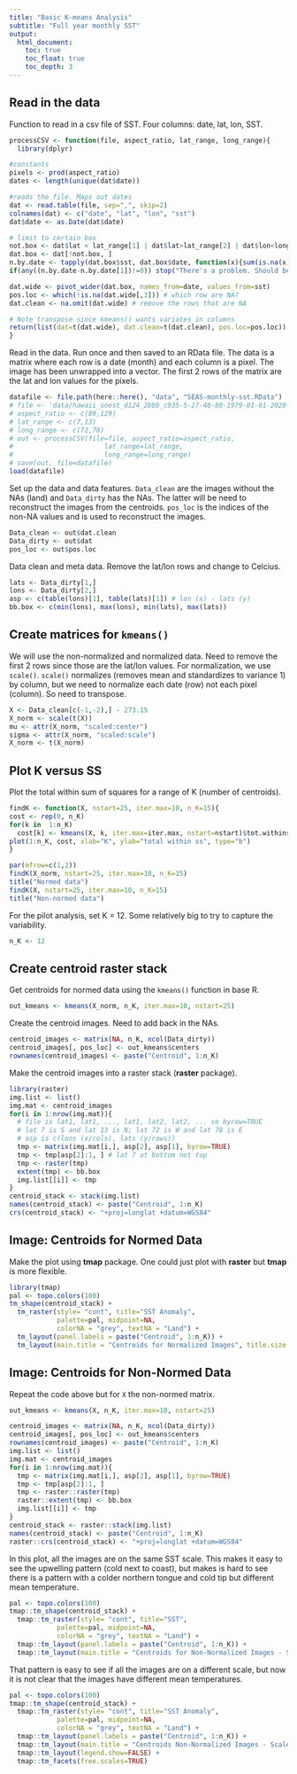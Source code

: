 ```yaml
---
title: "Basic K-means Analysis"
subtitle: "Full year monthly SST"
output:
  html_document:
    toc: true
    toc_float: true
    toc_depth: 3
---
```


## Read in the data

Function to read in a csv file of SST. Four columns: date, lat, lon, SST.
```r
processCSV <- function(file, aspect_ratio, lat_range, long_range){
  library(dplyr)

#constants
pixels <- prod(aspect_ratio)
dates <- length(unique(dat$date))

#reads the file. Maps out dates
dat <- read.table(file, sep=",", skip=2)
colnames(dat) <- c("date", "lat", "lon", "sst")
dat$date <- as.Date(dat$date)

# limit to certain box
not.box <- dat$lat < lat_range[1] | dat$lat>lat_range[2] | dat$lon<long_range[1] | dat$lon>long_range[2]
dat.box <- dat[!not.box, ]
n.by.date <- tapply(dat.box$sst, dat.box$date, function(x){sum(is.na(x))})
if(any((n.by.date-n.by.date[1])!=0)) stop("There's a problem. Should be same n for each date.")

dat.wide <- pivot_wider(dat.box, names_from=date, values_from=sst)
pos.loc <- which(!is.na(dat.wide[,3])) # which row are NA?
dat.clean <- na.omit(dat.wide) # remove the rows that are NA

# Note transpose since kmeans() wants variates in columns
return(list(dat=t(dat.wide), dat.clean=t(dat.clean), pos.loc=pos.loc))
}
```

Read in the data. Run once and then saved to an RData file. The data is a matrix where each row is a date (month) and each column is a pixel. The image has been unwrapped into a vector. The first 2 rows of the matrix are the lat and lon values for the pixels.
```r
datafile <- file.path(here::here(), "data", "SEAS-monthly-sst.RData")
# file <- 'data/hawaii_soest_d124_2bb9_c935-5-27-48-80-1979-01-01-2020-06-01.csv'
# aspect_ratio <- c(89,129)
# lat_range <- c(7,13)
# long_range <- c(72,78)
# out <- processCSV(file=file, aspect_ratio=aspect_ratio,
#                       lat_range=lat_range,
#                       long_range=long_range)
# save(out, file=datafile)
load(datafile)
```

Set up the data and data features. `Data_clean` are the images without the NAs (land) and `Data_dirty` has the NAs. The latter will be need to reconstruct the images from the centroids. `pos_loc` is the indices of the non-NA values and is used to reconstruct the images.
```r
Data_clean <- out$dat.clean
Data_dirty <- out$dat
pos_loc <- out$pos.loc
```

Data clean and meta data. Remove the lat/lon rows and change to Celcius.
```r
lats <- Data_dirty[1,]
lons <- Data_dirty[2,]
asp <- c(table(lons)[1], table(lats)[1]) # lon (x) - lats (y)
bb.box <- c(min(lons), max(lons), min(lats), max(lats))
```

## Create matrices for `kmeans()`

We will use the non-normalized and normalized data. Need to remove the first 2 rows since those are the lat/lon values. For normalization, we use `scale()`.  `scale()` normalizes (removes mean and standardizes to variance 1) by column, but we need to normalize each date (row) not each pixel (column). So need to transpose.
```r
X <- Data_clean[c(-1,-2),] - 273.15
X_norm <- scale(t(X))
mu <- attr(X_norm, "scaled:center")
sigma <- attr(X_norm, "scaled:scale")
X_norm <- t(X_norm)
```

## Plot K versus SS

Plot the total within sum of squares for a range of K (number of centroids).

```r
findK <- function(X, nstart=25, iter.max=10, n_K=15){
cost <- rep(0, n_K)
for(k in  1:n_K) 
  cost[k] <- kmeans(X, k, iter.max=iter.max, nstart=nstart)$tot.withinss
plot(1:n_K, cost, xlab="K", ylab="total within ss", type="b")
}
```

```r
par(mfrow=c(1,2))
findK(X_norm, nstart=25, iter.max=10, n_K=15)
title("Normed data")
findK(X, nstart=25, iter.max=10, n_K=15)
title("Non-normed data")
```

For the pilot analysis, set K = 12. Some relatively big to try to capture the variability.
```r
n_K <- 12
```

## Create centroid raster stack

Get centroids for normed data using the `kmeans()` function in base R.
```r
out_kmeans <- kmeans(X_norm, n_K, iter.max=10, nstart=25)
```

Create the centroid images. Need to add back in the NAs.
```r
centroid_images <- matrix(NA, n_K, ncol(Data_dirty))
centroid_images[, pos_loc] <- out_kmeans$centers
rownames(centroid_images) <- paste("Centroid", 1:n_K)
```

Make the centroid images into a raster stack (**raster** package).
```r
library(raster)
img.list <- list()
img.mat <- centroid_images
for(i in 1:nrow(img.mat)){
  # file is lat1, lat1, ..., lat1, lat2, lat2, ... so byrow=TRUE
  # lat 7 is S and lat 13 is N; lat 72 is W and lat 78 is E
  # asp is c(lons (x/cols), lats (y/rows))
  tmp <- matrix(img.mat[i,], asp[2], asp[1], byrow=TRUE)
  tmp <- tmp[asp[2]:1, ] # lat 7 at bottom not top
  tmp <- raster(tmp)
  extent(tmp) <- bb.box
  img.list[[i]] <- tmp
}
centroid_stack <- stack(img.list)
names(centroid_stack) <- paste("Centroid", 1:n_K)
crs(centroid_stack) <- "+proj=longlat +datum=WGS84"
```

## Image: Centroids for Normed Data

Make the plot using **tmap** package. One could just plot with **raster** but **tmap** is more flexible.
```r
library(tmap)
pal <- topo.colors(100)
tm_shape(centroid_stack) + 
  tm_raster(style= "cont", title="SST Anomaly", 
            palette=pal, midpoint=NA, 
            colorNA = "grey", textNA = "Land") +
  tm_layout(panel.labels = paste("Centroid", 1:n_K)) +
  tm_layout(main.title = "Centroids for Normalized Images", title.size = 1)
```

## Image: Centroids for Non-Normed Data

Repeat the code above but for `X` the non-normed matrix.
```r
out_kmeans <- kmeans(X, n_K, iter.max=10, nstart=25)
```

```r
centroid_images <- matrix(NA, n_K, ncol(Data_dirty))
centroid_images[, pos_loc] <- out_kmeans$centers
rownames(centroid_images) <- paste("Centroid", 1:n_K)
img.list <- list()
img.mat <- centroid_images
for(i in 1:nrow(img.mat)){
  tmp <- matrix(img.mat[i,], asp[2], asp[1], byrow=TRUE)
  tmp <- tmp[asp[2]:1, ] 
  tmp <- raster::raster(tmp)
  raster::extent(tmp) <- bb.box
  img.list[[i]] <- tmp
}
centroid_stack <- raster::stack(img.list)
names(centroid_stack) <- paste("Centroid", 1:n_K)
raster::crs(centroid_stack) <- "+proj=longlat +datum=WGS84"
```

In this plot, all the images are on the same SST scale. This makes it easy to see the upwelling pattern (cold next to coast), but makes is hard to see there is a pattern with a colder northern tongue and cold tip but different mean temperature.
```r
pal <- topo.colors(100)
tmap::tm_shape(centroid_stack) + 
  tmap::tm_raster(style= "cont", title="SST", 
            palette=pal, midpoint=NA, 
            colorNA = "grey", textNA = "Land") +
  tmap::tm_layout(panel.labels = paste("Centroid", 1:n_K)) +
  tmap::tm_layout(main.title = "Centroids for Non-Normalized Images - Scales Same", main.title.size = 1)
```

That pattern is easy to see if all the images are on a different scale, but now it is not clear that the images have different mean temperatures.
```r
pal <- topo.colors(100)
tmap::tm_shape(centroid_stack) + 
  tmap::tm_raster(style= "cont", title="SST Anomaly", 
            palette=pal, midpoint=NA, 
            colorNA = "grey", textNA = "Land") +
  tmap::tm_layout(panel.labels = paste("Centroid", 1:n_K)) +
  tmap::tm_layout(main.title = "Centroids Non-Normalized Images - Scales Different", main.title.size = 1) +
  tmap::tm_layout(legend.show=FALSE) +
  tmap::tm_facets(free.scales=TRUE)
```